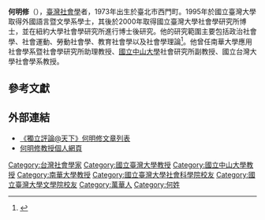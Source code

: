 {{Infobox scholar
| image_name       = Ming-sho Ho in CUHK.jpg
| image_size       = 250px
| image_alt        = 
| caption    = 何明修在[[香港中文大學|香港中文大學]]演講
| honorific_prefix = Professor
| name             = Ming-sho Ho<br/> 何明修
| honorific_suffix = 教授
| fullname         =
| other_names      = 
| birth_date       = {{birth year and age|1973}}
| birth_place      = {{ROC}}[[臺北市|臺北市]][[西門町|西門町]]
| death_date       = 
| nationality      = {{ROC}}
| death_place      = 
| era              = 
| region           = 
| school_tradition = 
| education = [[國立臺灣大學|國立臺灣大學]]文學學士（外國語言暨文學系）<br>國立臺灣大學社會學研究所博士<br>[[紐約大學|紐約大學]]社會學研究所[[博士後|博士後]]研究
| main_interests   = [[政治社會學|政治社會學]]、[[社會運動|社會運動]]、[[勞動社會學|勞動社會學]]、[[教育社會學|教育社會學]]、[[社會學|社會學]]理論
| notable_ideas    = 
| major_works      = 《綠色民主: 台灣環境運動的研究》<br>《社會運動概論》<br>《兩岸社會運動分析》
| influences       = 
| influenced       = 
| workplaces = 國立臺灣大學社會學系教授
}}

'''何明修'''（{{bd|1973年|||}}），[[臺灣|臺灣]][[社會學|社會學]]者，1973年出生於臺北市西門町。1995年於國立臺灣大學取得外國語言暨文學系學士，其後於2000年取得國立臺灣大學社會學研究所博士，並在紐約大學社會學研究所進行博士後研究。他的研究範圍主要包括政治社會學、社會運動、勞動社會學、教育社會學以及社會學理論<ref>{{Cite web |url=http://homepage.ntu.edu.tw/~msho/ |title=何明修教授個人網頁 |accessdate=2014-03-24 |archive-date=2019-10-30 |archive-url=https://web.archive.org/web/20191030235025/http://homepage.ntu.edu.tw/~msho/ |dead-url=no }}</ref>。他曾任南華大學應用社會學系暨社會學研究所助理教授、[[國立中山大學|國立中山大學]]社會研究所副教授、國立台灣大學社會學系教授。

== 參考文獻 ==
{{reflist}}

== 外部連結 ==
* [https://web.archive.org/web/20150101063200/http://opinion.cw.com.tw/blog/profile/274 《獨立評論@天下》何明修文章列表]
* [https://homepage.ntu.edu.tw/~msho/profile.html 何明修教授個人網頁] {{Wayback|url=https://homepage.ntu.edu.tw/~msho/profile.html |date=20180503024645 }}

[[Category:台灣社會學家|Category:台灣社會學家]]
[[Category:國立臺灣大學教授|Category:國立臺灣大學教授]]
[[Category:國立中山大學教授|Category:國立中山大學教授]]
[[Category:南華大學教授|Category:南華大學教授]]
[[Category:國立臺灣大學社會科學院校友|Category:國立臺灣大學社會科學院校友]]
[[Category:國立臺灣大學文學院校友|Category:國立臺灣大學文學院校友]]
[[Category:萬華人|Category:萬華人]]
[[Category:何姓|Category:何姓]]